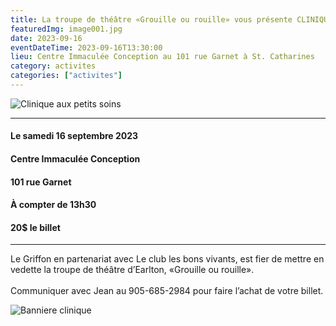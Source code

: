 ```yaml
---
title: La troupe de théâtre «Grouille ou rouille» vous présente CLINIQUE AUX PETITS SOINS
featuredImg: image001.jpg
date: 2023-09-16
eventDateTime: 2023-09-16T13:30:00
lieu: Centre Immaculée Conception au 101 rue Garnet à St. Catharines
category: activites
categories: ["activites"]
---
```



![Clinique aux petits soins](image001.jpg)
<hr />

#### Le samedi 16 septembre 2023
#### Centre Immaculée Conception
#### 101 rue Garnet
#### À compter de 13h30
#### 20$ le billet
<hr />
Le Griffon en partenariat avec Le club les bons vivants, est fier de mettre en vedette la troupe de théâtre d’Earlton, «Grouille ou rouille».
<br /><br />
Communiquer avec Jean au 905-685-2984 pour faire l’achat de votre billet.

<Patrimoine />

![Banniere clinique](banner.jpg)